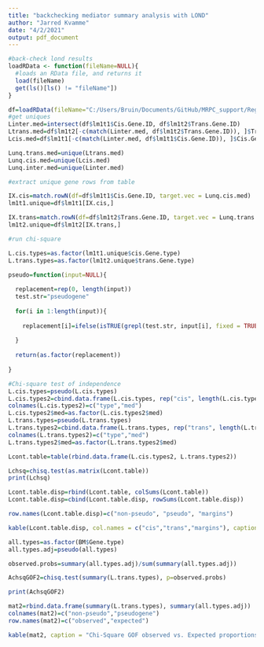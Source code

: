 ```yaml
---
title: "backchecking mediator summary analysis with LOND"
author: "Jarred Kvamme"
date: "4/2/2021"
output: pdf_document
---
```





\section*{BackCheck Chi-Square with LOND}


```r

#back-check lond results
loadRData <- function(fileName=NULL){
  #loads an RData file, and returns it
  load(fileName)
  get(ls()[ls() != "fileName"])
}

df=loadRData(fileName="C:/Users/Bruin/Documents/GitHub/MRPC_support/Reg_Net/loaded_AL_datatables.Rdata")
#get uniques
Linter.med=intersect(df$lm1t1$Cis.Gene.ID, df$lm1t2$Trans.Gene.ID)
Ltrans.med=df$lm1t2[-c(match(Linter.med, df$lm1t2$Trans.Gene.ID)), ]$Trans.Gene.ID
Lcis.med=df$lm1t1[-c(match(Linter.med, df$lm1t1$Cis.Gene.ID)), ]$Cis.Gene.ID

Lunq.trans.med=unique(Ltrans.med)
Lunq.cis.med=unique(Lcis.med)
Lunq.inter.med=unique(Linter.med)

#extract unique gene rows from table 

IX.cis=match.rowN(df=df$lm1t1$Cis.Gene.ID, target.vec = Lunq.cis.med)
lm1t1.unique=df$lm1t1[IX.cis,]

IX.trans=match.rowN(df=df$lm1t2$Trans.Gene.ID, target.vec = Lunq.trans.med)
lm1t2.unique=df$lm1t2[IX.trans,]

#run chi-square

L.cis.types=as.factor(lm1t1.unique$cis.Gene.type)
L.trans.types=as.factor(lm1t2.unique$trans.Gene.type)

pseudo=function(input=NULL){
  
  replacement=rep(0, length(input))
  test.str="pseudogene"
  
  for(i in 1:length(input)){
    
    replacement[i]=ifelse(isTRUE(grepl(test.str, input[i], fixed = TRUE)), "Pseudogene", "non-pseudo")
    
  }
  
  return(as.factor(replacement))
  
}

#Chi-square test of independence
L.cis.types=pseudo(L.cis.types)
L.cis.types2=cbind.data.frame(L.cis.types, rep("cis", length(L.cis.types)))
colnames(L.cis.types2)=c("type","med")
L.cis.types2$med=as.factor(L.cis.types2$med)
L.trans.types=pseudo(L.trans.types)
L.trans.types2=cbind.data.frame(L.trans.types, rep("trans", length(L.trans.types)))
colnames(L.trans.types2)=c("type","med")
L.trans.types2$med=as.factor(L.trans.types2$med)

Lcont.table=table(rbind.data.frame(L.cis.types2, L.trans.types2))

Lchsq=chisq.test(as.matrix(Lcont.table))
print(Lchsq)

Lcont.table.disp=rbind(Lcont.table, colSums(Lcont.table))
Lcont.table.disp=cbind(Lcont.table.disp, rowSums(Lcont.table.disp))

row.names(Lcont.table.disp)=c("non-pseudo", "pseudo", "margins")

kable(Lcont.table.disp, col.names = c("cis","trans","margins"), caption = "2X2 contingency table of mediator gene type")


```


```r


all.types=as.factor(BM$Gene.type)
all.types.adj=pseudo(all.types)

observed.probs=summary(all.types.adj)/sum(summary(all.types.adj))

AchsqGOF2=chisq.test(summary(L.trans.types), p=observed.probs)

print(AchsqGOF2)

mat2=rbind.data.frame(summary(L.trans.types), summary(all.types.adj))
colnames(mat2)=c("non-pseudo","pseudogene")
row.names(mat2)=c("observed","expected")

kable(mat2, caption = "Chi-Square GOF observed vs. Expected proportions LOND")

```
